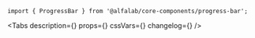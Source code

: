 


<Meta
    title='Компоненты/ProgressBar'
    component={ProgressBar}
/>


<!-- Canvas -->

<Story name='ProgressBar'>
    <ProgressBar
        value={number('value', 40)}
        view={select('view', ['positive', 'negative', 'attention', 'link', 'tertiary', 'secondary', 'primary', 'accent'])}
        size={select('size', ['s', 'm'], 'm')}
    />
</Story>


<!-- Docs -->

<ComponentHeader
    name='ProgressBar'
    version={version}
    package='@alfalab/core-components/progress-bar'
    stage={2}
/>

```tsx
import { ProgressBar } from '@alfalab/core-components/progress-bar';
```

<Tabs
    description={<Description />}
    props={<Props of={ProgressBar} />}
    cssVars={<CssVars css={styles} />}
    changelog={<Changelog />}
/>

